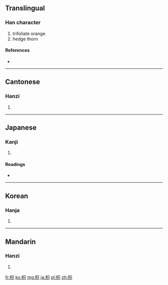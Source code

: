 ==Translingual==

===Han character===
{{Han char|rn=75|rad=木|as=05|sn=9|four=4698<sub>0</sub>|canj=木口金 (DRC)}}

# trifoliate orange
# hedge thorn

====References====
* {{Han ref|kx=0517.070|dkj=14583|dj=0905.040|hdz=21183.050|uh=67B3|ud=26547|bh=CF4C|bd=53068}}

----

==Cantonese==

===Hanzi===
{{yue-hanzi|jyut=|y=ji2}}

# {{defn|lang=yue|sort=木05}}

----

==Japanese==

===Kanji===
{{ja-kanji|grade=|rs=木05}}

# {{defn|lang=ja|sort=木05}}

====Readings====
* {{ja-readings|on=[[き]] (ki), [[し]] (shi)|kun=[[からたち]] (karatachi)}}

----

==Korean==

===Hanja===
{{ko-hanja|hangeul=[[지]], [[기]]|eumhun=|rv=ji, gi|mr=chi, ki|y=ci, ki}}

# {{defn|lang=ko|sort=木05}}

----

==Mandarin==

===Hanzi===
{{cmn-hanzi|pin=[[zhī]] ([[zhi1]])|wg=chih<sup>1</sup>}}

# {{defn|lang=cmn|sort=木05}}

[[fr:枳]]
[[ko:枳]]
[[mg:枳]]
[[ja:枳]]
[[pl:枳]]
[[zh:枳]]